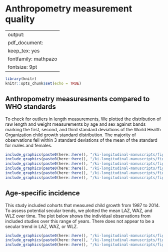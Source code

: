 # Anthropometry measurement quality {#anthro}

---
output:
  pdf_document:
    keep_tex: yes
fontfamily: mathpazo
fontsize: 9pt
---

\raggedright



```r
library(knitr)
knitr::opts_chunk$set(echo = TRUE)
```

## Anthropometry measuresments compared to WHO standards

To check for outliers in length measurements, We plotted the distribution of raw length and weight measurements by age and sex against bands marking the first, second, and third standard deviations of the World Health Organization child growth standard distribution. The majority of observations fell within 3 standard deviations of the mean of the standard for males and females. 

```r
include_graphics(paste0(here::here(), "/ki-longitudinal-manuscripts/figures/shared/waz_QA_monthly.png"))
include_graphics(paste0(here::here(), "/ki-longitudinal-manuscripts/figures/shared/waz_QA_cohort_monthly.png"))
include_graphics(paste0(here::here(), "/ki-longitudinal-manuscripts/figures/shared/laz_QA_monthly.png"))
include_graphics(paste0(here::here(), "/ki-longitudinal-manuscripts/figures/shared/laz_QA_cohort_monthly.png"))
include_graphics(paste0(here::here(), "/ki-longitudinal-manuscripts/figures/shared/wlz_QA_monthly.png"))
include_graphics(paste0(here::here(), "/ki-longitudinal-manuscripts/figures/shared/wlz_QA_cohort_monthly.png"))
```


## Age-specific incidence

This study included cohorts that measured child growth from 1987 to 2014. To assess potential secular trends, we plotted the mean LAZ, WAZ, and WLZ over time. The plot below shows the individual observations from included studies over this range of years. There does not appear to be a secular trend in LAZ, WAZ, or WLZ. 

```r
include_graphics(paste0(here::here(), "/ki-longitudinal-manuscripts/figures/shared/waz_secular_trend_monthly.png"))
include_graphics(paste0(here::here(), "/ki-longitudinal-manuscripts/figures/shared/laz_secular_trend_monthly.png"))
include_graphics(paste0(here::here(), "/ki-longitudinal-manuscripts/figures/shared/wlz_secular_trend_monthly.png"))

```



